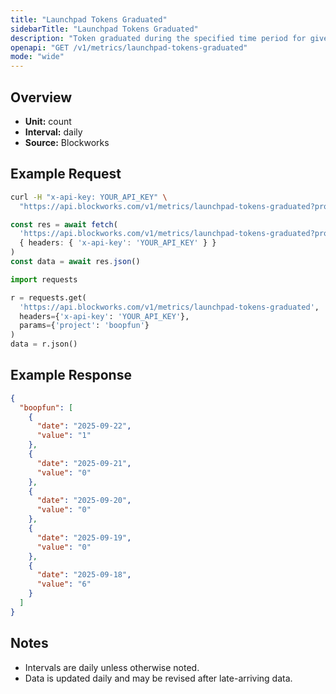 ```yaml
---
title: "Launchpad Tokens Graduated"
sidebarTitle: "Launchpad Tokens Graduated"
description: "Token graduated during the specified time period for given launchpad."
openapi: "GET /v1/metrics/launchpad-tokens-graduated"
mode: "wide"
---
```


## Overview

- **Unit:** count
- **Interval:** daily
- **Source:** Blockworks

## Example Request

<CodeGroup>

```bash cURL
curl -H "x-api-key: YOUR_API_KEY" \
  "https://api.blockworks.com/v1/metrics/launchpad-tokens-graduated?project=boopfun"
```

```typescript TypeScript
const res = await fetch(
  'https://api.blockworks.com/v1/metrics/launchpad-tokens-graduated?project=boopfun',
  { headers: { 'x-api-key': 'YOUR_API_KEY' } }
)
const data = await res.json()
```

```python Python
import requests

r = requests.get(
  'https://api.blockworks.com/v1/metrics/launchpad-tokens-graduated',
  headers={'x-api-key': 'YOUR_API_KEY'},
  params={'project': 'boopfun'}
)
data = r.json()
```

</CodeGroup>

## Example Response

```json
{
  "boopfun": [
    {
      "date": "2025-09-22",
      "value": "1"
    },
    {
      "date": "2025-09-21",
      "value": "0"
    },
    {
      "date": "2025-09-20",
      "value": "0"
    },
    {
      "date": "2025-09-19",
      "value": "0"
    },
    {
      "date": "2025-09-18",
      "value": "6"
    }
  ]
}
```

## Notes
- Intervals are daily unless otherwise noted.
- Data is updated daily and may be revised after late-arriving data.